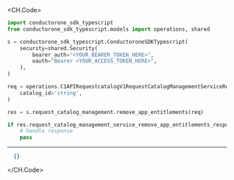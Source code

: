 
<CH.Code>
```python RemoveAppEntitlements.py
import conductorone_sdk_typescript
from conductorone_sdk_typescript.models import operations, shared

s = conductorone_sdk_typescript.ConductoroneSDKTypescript(
    security=shared.Security(
        bearer_auth="<YOUR_BEARER_TOKEN_HERE>",
        oauth="Bearer <YOUR_ACCESS_TOKEN_HERE>",
    ),
)

req = operations.C1APIRequestcatalogV1RequestCatalogManagementServiceRemoveAppEntitlementsRequest(
    catalog_id='string',
)

res = s.request_catalog_management.remove_app_entitlements(req)

if res.request_catalog_management_service_remove_app_entitlements_response is not None:
    # handle response
    pass
```
---

```json Example Response
  {}
```
</CH.Code>
